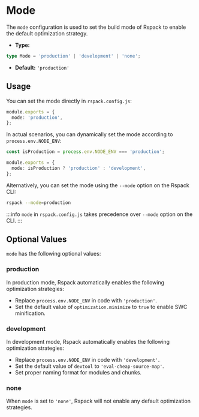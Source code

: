 # Mode

The `mode` configuration is used to set the build mode of Rspack to enable the default optimization strategy.

- **Type:**

```ts
type Mode = 'production' | 'development' | 'none';
```

- **Default:** `'production'`

## Usage

You can set the mode directly in `rspack.config.js`:

```ts title="rspack.config.js"
module.exports = {
  mode: 'production',
};
```

In actual scenarios, you can dynamically set the mode according to `process.env.NODE_ENV`:

```ts title="rspack.config.js"
const isProduction = process.env.NODE_ENV === 'production';

module.exports = {
  mode: isProduction ? 'production' : 'development',
};
```

Alternatively, you can set the mode using the `--mode` option on the Rspack CLI:

```bash
rspack --mode=production
```

:::info
`mode` in `rspack.config.js` takes precedence over `--mode` option on the CLI.
:::

## Optional Values

`mode` has the following optional values:

### production

In production mode, Rspack automatically enables the following optimization strategies:

- Replace `process.env.NODE_ENV` in code with `'production'`.
- Set the default value of `optimization.minimize` to `true` to enable SWC minification.

### development

In development mode, Rspack automatically enables the following optimization strategies:

- Replace `process.env.NODE_ENV` in code with `'development'`.
- Set the default value of `devtool` to `'eval-cheap-source-map'`.
- Set proper naming format for modules and chunks.

### none

When `mode` is set to `'none'`, Rspack will not enable any default optimization strategies.
